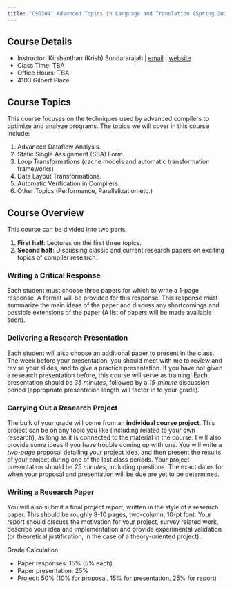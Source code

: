 ```yaml
---
title: "CS6304: Advanced Topics in Language and Translation (Spring 2024)"
---
```


## Course Details

* Instructor: Kirshanthan (Krish) Sundararajah | [email](mailto:kirshanthans@vt.edu) | [website](kirshanthans.github.io)
* Class Time: TBA
* Office Hours: TBA
* 4103 Gilbert Place

## Course Topics

This course focuses on the techniques used by advanced compilers to optimize and analyze programs. The topics we will cover in this course include:

1. Advanced Dataflow Analysis.
2. Static Single Assignment (SSA) Form.
3. Loop Transformations (cache models and automatic transformation frameworks)
4. Data Layout Transformations.
5. Automatic Verification in Compilers.
6. Other Topics (Performance, Parallelization etc.)

## Course Overview

This course can be divided into two parts.

1. **First half**: Lectures on the first three topics.
2. **Second half**:  Discussing classic and current research papers on exciting topics of compiler research.

### Writing a Critical Response

Each student must choose three papers for which to write a 1-page response. A format will be provided for this response. This response must summarize the main ideas of the paper and discuss any shortcomings and possible extensions of the paper (A list of papers will be made available soon).

### Delivering a Research Presentation

Each student will also choose an additional paper to present in the class. The week before your presentation, you should meet with me to review and revise your slides, and to give a practice presentation. If you have not given a research presentation before, this course will serve as training! Each presentation should be _35 minutes_, followed by a _15-minute_ discussion period (appropriate presentation length will factor in to your grade).

### Carrying Out a Research Project

The bulk of your grade will come from an **individual course project**. This project can be on any topic you like (including related to your own research), as long as it is connected to the material in the course. I will also provide some ideas if you have trouble coming up with one. You will write a _two-page_ proposal detailing your project idea, and then present the results of your project during one of the last class periods. Your project presentation should be _25 minutes_, including questions. The exact dates for when your proposal and presentation will be due are yet to be determined.

### Writing a Research Paper

You will also submit a final project report, written in the style of a research paper. This should be roughly 8-10 pages, two-column, 10-pt font. Your report should discuss the motivation for your project, survey related work, describe your idea and implementation and provide experimental validation (or theoretical justification, in the case of a theory-oriented project).

Grade Calculation:

* Paper responses: 15% (5% each)
* Paper presentation: 25%
* Project: 50% (10% for proposal, 15% for presentation, 25% for report)